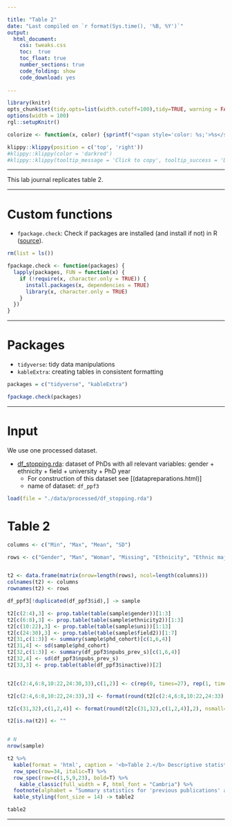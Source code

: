 ```yaml
---

title: "Table 2"
date: "Last compiled on `r format(Sys.time(), '%B, %Y')`"
output: 
  html_document:
    css: tweaks.css
    toc:  true
    toc_float: true
    number_sections: true
    code_folding: show
    code_download: yes
    
---
```



```r

library(knitr)
opts_chunk$set(tidy.opts=list(width.cutoff=100),tidy=TRUE, warning = FALSE, message = FALSE,comment = "#>", cache=TRUE, class.source=c("test"), class.output=c("test2"), cache.lazy = FALSE)
options(width = 100)
rgl::setupKnitr()

colorize <- function(x, color) {sprintf("<span style='color: %s;'>%s</span>", color, x) }

```

```r
klippy::klippy(position = c('top', 'right'))
#klippy::klippy(color = 'darkred')
#klippy::klippy(tooltip_message = 'Click to copy', tooltip_success = 'Done')
```


----

This lab journal replicates table 2. 
  

----

# Custom functions

- `fpackage.check`: Check if packages are installed (and install if not) in R ([source](https://vbaliga.github.io/verify-that-r-packages-are-installed-and-loaded/)).  


```r

rm(list = ls())

fpackage.check <- function(packages) {
  lapply(packages, FUN = function(x) {
    if (!require(x, character.only = TRUE)) {
      install.packages(x, dependencies = TRUE)
      library(x, character.only = TRUE)
    }
  })
}


```


---  

# Packages

- `tidyverse`: tidy data manipulations
- `kableExtra`: creating tables in consistent formatting


```r

packages = c("tidyverse", "kableExtra")

fpackage.check(packages)

```


--- 

# Input



We use one processed dataset.

* [df_stopping.rda](): dataset of PhDs with all relevant variables: gender + ethnicity + field + university + PhD year  
    - For construction of this dataset see [(datapreparations.html)]  
    - name of dataset: `df_ppf3` 
    

```r

load(file = "./data/processed/df_stopping.rda")

```




# Table 2

```r

columns <- c("Min", "Max", "Mean", "SD")

rows <- c("Gender", "Man", "Woman", "Missing", "Ethnicity", "Ethnic majority", "Ethnic minority", "Other", "University", "Erasmus University", "Leiden University", "Radboud University", "University of Groningen", "Delft University of Technology", "Eindhoven University of Technology", "Tilburg University", "Maastricht University", "University of Twente", "Utrecht University", "University of Amsterdam", "Vrije Universiteit Amsterdam", "Wageningen University and Research Centre", "Field", "Biological and health sciences", "Physical and mathematical sciences", "Social and behavioural sciences", "Engineering", "Agricultural sciences", "Humanities", "Missing ", "<strong>PhD Cohort</strong></p>", "<strong>Previous publications</strong></p> <sup>a</sup></var>",  "<strong>Stopping to publish</strong></p>", "Source: Dutch Doctoral Recipients (D-cubed) data 1990-2018")


t2 <- data.frame(matrix(nrow=length(rows), ncol=length(columns)))
colnames(t2) <- columns
rownames(t2) <- rows

df_ppf3[!duplicated(df_ppf3$id),] -> sample

t2[c(2:4),3] <- prop.table(table(sample$gender))[1:3]
t2[c(6:8),3] <- prop.table(table(sample$ethnicity2))[1:3]
t2[c(10:22),3] <- prop.table(table(sample$uni))[1:13]
t2[c(24:30),3] <- prop.table(table(sample$field2))[1:7]
t2[31,c(1:3)] <- summary(sample$phd_cohort)[c(1,6,4)]
t2[31,4] <- sd(sample$phd_cohort)
t2[32,c(1:3)] <- summary(df_ppf3$npubs_prev_s)[c(1,6,4)]
t2[32,4] <- sd(df_ppf3$npubs_prev_s)
t2[33,3] <- prop.table(table(df_ppf3$inactive))[2]


t2[c(2:4,6:8,10:22,24:30,33),c(1,2)] <- c(rep(0, times=27), rep(1, times=27)) # binary variables min/max

t2[c(2:4,6:8,10:22,24:33),3] <- format(round(t2[c(2:4,6:8,10:22,24:33),3],2), nsmall=2) # rounding to 2 decimals

t2[c(31,32),c(1,2,4)] <- format(round(t2[c(31,32),c(1,2,4)],2), nsmall=2) # rounding

t2[is.na(t2)] <- ""


# N
nrow(sample)

```


```r

t2 %>%
  kable(format = 'html', caption = '<b>Table 2.</b> Descriptive statistics for analyses `stopping to publish` (N=15,021)', escape=FALSE) %>%
  row_spec(row=34, italic=T) %>%
  row_spec(row=c(1,5,9,23), bold=T) %>%
    kable_classic(full_width = F, html_font = "Cambria") %>%
  footnote(alphabet = "Summary statistics for 'previous publications' are calculated at the level of person-periods, instead of at the level of individuals") %>%
  kable_styling(font_size = 14) -> table2

table2

```

---